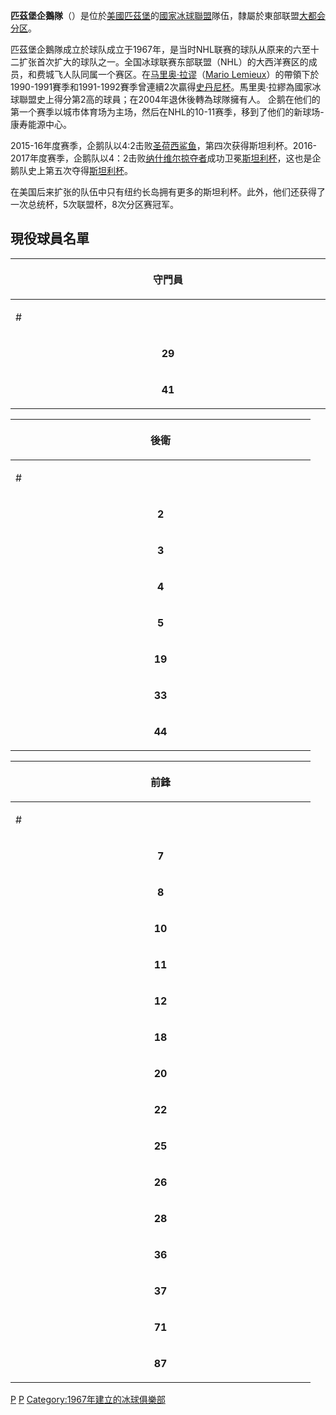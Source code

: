 {{Link style|time=2015-12-13T12:42:43+00:00}}
{{NHL team |
   color1 = #CDB87C |
   color2 = #000000 |
   name = 匹茲堡企鵝隊|
    chinese_name = Pittsburgh Penguins|
   logo = [[File:PittsburghPenguins.gif|File:PittsburghPenguins.gif]] |
   conference = [[東部联盟|東部联盟]]|
   division = [[大都会分区|大都会分区]] |
   founded = 1967年 |
   arena = Consol Energy Center |
   city = [[美國|美國]][[賓夕凡尼亞州|賓夕凡尼亞州]][[匹茲堡|匹茲堡]] |
   colors = 黃、黑和白|
   manager = Ray Shero|
   coach = Dan Bylsma|
   captain = [[希尼·克羅斯比|希尼·克羅斯比]]|
   owner = 芬威体育集团、[[马里奥·拉谬|马里奥·拉谬]]、Ronald Burkle|
   championships = 3次 |
 }}

'''匹茲堡企鵝隊'''（{{lang-en|Pittsburgh Penguins}}）是位於[[美國|美國]][[匹茲堡|匹茲堡]]的[[國家冰球聯盟|國家冰球聯盟]]隊伍，隸屬於東部联盟[[大都会分区|大都会分区]]。

匹茲堡企鵝隊成立於球队成立于1967年，是当时NHL联赛的球队从原来的六至十二扩张首次扩大的球队之一。全国冰球联赛东部联盟（NHL）的大西洋赛区的成员，和费城飞人队同属一个赛区。在[[马里奥·拉谬|马里奥·拉谬]]（[[:en:Mario_Lemieux|Mario Lemieux]]）的帶領下於1990-1991賽季和1991-1992賽季曾連續2次贏得[[史丹尼杯|史丹尼杯]]。馬里奧·拉繆為國家冰球聯盟史上得分第2高的球員；在2004年退休後轉為球隊擁有人。
企鹅在他们的第一个赛季以城市体育场为主场，然后在NHL的10-11赛季，移到了他们的新球场-康寿能源中心。

2015-16年度赛季，企鹅队以4:2击败[[圣荷西鲨鱼|圣荷西鲨鱼]]，第四次获得斯坦利杯。2016-2017年度赛季，企鹅队以4：2击败[[纳什维尔掠夺者|纳什维尔掠夺者]]成功卫冕[[斯坦利杯|斯坦利杯]]，这也是企鹅队史上第五次夺得[[斯坦利杯|斯坦利杯]]。

在美国后来扩张的队伍中只有纽约长岛拥有更多的斯坦利杯。此外，他们还获得了一次总统杯，5次联盟杯，8次分区赛冠军。

== 現役球員名單 ==
{| width=50%
!colspan=4 |<center>守門員</center>
|- bgcolor="#dddddd"
!width=10%|#
!width=10%|
|align=left!!width=15%|名字
!width=20%|加盟年份

|- bgcolor="#eeeeee"
|align=center|'''29'''
|align=center|{{flagicon|CAN}}
|马克-安德烈 富勒瑞
|align=center|2003

|- bgcolor="#eeeeee"
|align=center|'''41'''
|align=center|{{flagicon|CAN}}
|Jocelyn Thibault
|align=center|2005

|}

{| width=50%
!colspan=4 |<center>後衛</center>
|- bgcolor="#dddddd"
!width=10%|#
!width=10%|
|align=left!!width=15%|名字
!width=20%|加盟年份

|-bgcolor="#eeeeee"
|align=center|'''2'''
|align=center|{{flagicon|CZE}}
|Josef Melichar
|align=center|1997

|-bgcolor="#eeeeee"
|align=center|'''3'''
|align=center|{{flagicon|USA}}
|Mark Eaton
|align=center|2006

|-bgcolor="#eeeeee"
|align=center|'''4'''
|align=center|{{flagicon|USA}}
|Noah Welch
|align=center|2001

|-bgcolor="#eeeeee"
|align=center|'''5'''
|align=center|{{flagicon|USA}}
|Rob Scuderi
|align=center|1998

|-bgcolor="#eeeeee"
|align=center|'''19'''
|align=center|{{flagicon|USA}}
|Ryan Whitney
|align=center|2002

|-bgcolor="#eeeeee"
|align=center|'''33'''
|align=center|{{flagicon|CAN}}
|Eric Cairns
|align=center|2006

|-bgcolor="#eeeeee"
|align=center|'''44'''
|align=center|{{flagicon|USA}}
|Brooks Orpik
|align=center|2002

|}

{| width=50%
!colspan=5 |<center>前鋒</center>
|- bgcolor="#dddddd"
!width=10%|#
!width=10%|
|align=left!!width=12%|名字
!width=10%|位置
!width=20%|加盟年份

|-bgcolor="#eeeeee"
|align=center|'''7'''
|align=center|{{flagicon|CAN}}
|Michel Ouellet
|align=center|右翼
|align=center|2000

|-bgcolor="#eeeeee"
|align=center|'''8'''
|align=center|{{flagicon|CAN}}
|Mark Recchi - '''[[隊長_(冰球)|A]]'''
|align=center|右翼
|align=center|2006

|-bgcolor="#eeeeee"
|align=center|'''10'''
|align=center|{{flagicon|USA}}
|John LeClair
|align=center|左翼
|align=center|2005

|-bgcolor="#eeeeee"
|align=center|'''11'''
|align=center|{{flagicon|CAN}}
|Jordan Staal
|align=center|中鋒
|align=center|2006

|-bgcolor="#eeeeee"
|align=center|'''12'''
|align=center|{{flagicon|USA}}
|Ryan Malone
|align=center|右翼
|align=center|1999

|-bgcolor="#eeeeee"
|align=center|'''18'''
|align=center|{{flagicon|CAN}}
|Dominic Moore
|align=center|中鋒
|align=center|2006

|-bgcolor="#eeeeee"
|align=center|'''20'''
|align=center|{{flagicon|CAN}}
|Colby Armstrong
|align=center|右翼
|align=center|2001

|-bgcolor="#eeeeee"
|align=center|'''22'''
|align=center|{{flagicon|CAN}}
|Chris Thorburn
|align=center|中鋒
|align=center|2006

|-bgcolor="#eeeeee"
|align=center|'''25'''
|align=center|{{flagicon|CAN}}
|Maxime Talbot
|align=center|中鋒
|align=center|2002

|-bgcolor="#eeeeee"
|align=center|'''26'''
|align=center|{{flagicon|SVK}}
|Ronald Petrovický
|align=center|右翼
|align=center|2006

|-bgcolor="#eeeeee"
|align=center|'''28'''
|align=center|{{flagicon|SWE}}
|Nils Ekman
|align=center|左翼
|align=center|2006

|-bgcolor="#eeeeee"
|align=center|'''36'''
|align=center|{{flagicon|USA}}
|André Roy
|align=center|右翼
|align=center|2005

|-bgcolor="#eeeeee"
|align=center|'''37'''
|align=center|{{flagicon|FIN}}
|[[亚尔科·鲁图|亚尔科·鲁图]]
|align=center|左翼
|align=center|2006

|-bgcolor="#eeeeee"
|align=center|'''71'''
|align=center|{{flagicon|RUS}}
|Evgeni Malkin
|align=center|中鋒
|align=center|2004

|-bgcolor="#eeeeee"
|align=center|'''87'''
|align=center|{{flagicon|CAN}}
|[[希尼·克羅斯比|希尼·克羅斯比]] - '''[[隊長_(冰球)|C]]'''
|align=center|中鋒
|align=center|2005
|}

{{NHL}}

[[Category:國家冰球聯盟球隊|P]]
[[Category:匹兹堡体育组织|P]]
[[Category:1967年建立的冰球俱樂部|Category:1967年建立的冰球俱樂部]]